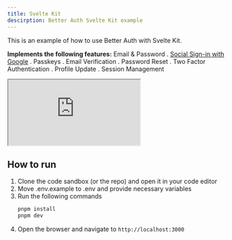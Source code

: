 ```yaml
---
title: Svelte Kit
descirption: Better Auth Svelte Kit example
---
```


This is an example of how to use Better Auth with Svelte Kit.

**Implements the following features:**
Email & Password . <u>Social Sign-in with Google</u> . Passkeys . Email Verification . Password Reset . Two Factor Authentication . Profile Update . Session Management

<ForkButton url="better-auth/better-auth/tree/main/examples/svelte-kit-example"  />

<iframe src="https://stackblitz.com/github/better-auth/better-auth/tree/main/examples/svlte-kit-example?codemirror=1&fontsize=14&hidenavigation=1&runonclick=1&hidedevtools=1"
   style={{
      width: "100%",
      height: "500px",
      border: 0,
      borderRadius: "4px",
      overflow: "hidden"
   }}
   title="Better Auth Svlete Kit Example"
   allow="accelerometer; ambient-light-sensor; camera; encrypted-media; geolocation; gyroscope; hid; microphone; midi; payment; usb; vr; xr-spatial-tracking"
   sandbox="allow-forms allow-modals allow-popups allow-presentation allow-same-origin allow-scripts"
   >
</iframe>

## How to run

1. Clone the code sandbox (or the repo) and open it in your code editor
2. Move .env.example to .env and provide necessary variables
3. Run the following commands
   ```bash
   pnpm install
   pnpm dev
   ```
4. Open the browser and navigate to `http://localhost:3000`